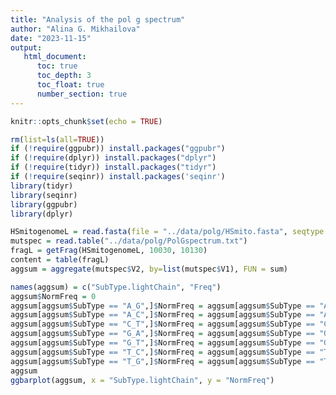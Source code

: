 ```yaml
---
title: "Analysis of the pol g spectrum"
author: "Alina G. Mikhailova"
date: "2023-11-15"
output:    
   html_document:
      toc: true
      toc_depth: 3
      toc_float: true
      number_section: true
---
```


```r
knitr::opts_chunk$set(echo = TRUE)
```

```r
rm(list=ls(all=TRUE))
if (!require(ggpubr)) install.packages("ggpubr")
if (!require(dplyr)) install.packages("dplyr")
if (!require(tidyr)) install.packages("tidyr")
if (!require(seqinr)) install.packages('seqinr')
library(tidyr)
library(seqinr)
library(ggpubr)
library(dplyr)
```

```r
HSmitogenomeL = read.fasta(file = "../data/polg/HSmito.fasta", seqtype = "DNA")
mutspec = read.table("../data/polg/PolGspectrum.txt")
fragL = getFrag(HSmitogenomeL, 10030, 10130)
content = table(fragL)
aggsum = aggregate(mutspec$V2, by=list(mutspec$V1), FUN = sum)

names(aggsum) = c("SubType.lightChain", "Freq")
aggsum$NormFreq = 0
aggsum[aggsum$SubType == "A_G",]$NormFreq = aggsum[aggsum$SubType == "A_G",]$Freq / content["a"]
aggsum[aggsum$SubType == "A_C",]$NormFreq = aggsum[aggsum$SubType == "A_C",]$Freq / content["a"]
aggsum[aggsum$SubType == "C_T",]$NormFreq = aggsum[aggsum$SubType == "C_T",]$Freq / content["c"]
aggsum[aggsum$SubType == "G_A",]$NormFreq = aggsum[aggsum$SubType == "G_A",]$Freq / content["g"]
aggsum[aggsum$SubType == "G_T",]$NormFreq = aggsum[aggsum$SubType == "G_T",]$Freq / content["g"]
aggsum[aggsum$SubType == "T_C",]$NormFreq = aggsum[aggsum$SubType == "T_C",]$Freq / content["t"]
aggsum[aggsum$SubType == "T_G",]$NormFreq = aggsum[aggsum$SubType == "T_G",]$Freq / content["t"]
aggsum
ggbarplot(aggsum, x = "SubType.lightChain", y = "NormFreq")

```
